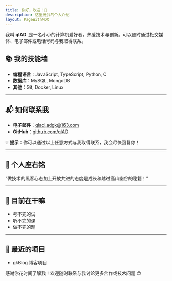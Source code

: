 ```yaml
---
title: 你好，欢迎！👋
description: 这里是我的个人介绍
layout: PageWithMDX
---
```


我叫 **qlAD** ,是一名小小的计算机爱好者，热爱技术与创新。可以随时通过社交媒体、电子邮件或电话号码与我取得联系。

## 📚 我的技能墙

- **编程语言**：JavaScript, TypeScript, Python, C
- **数据库**：MySQL, MongoDB
- **其他**：Git, Docker, Linux

---

## 📬 如何联系我

- **电子邮件**：qlad_adgk@163.com
- **GitHub**：[github.com/qlAD](https://github.com/qlAD)

💡 **提示**：你可以通过以上任意方式与我取得联系，我会尽快回复你！

---

## 🎯 个人座右铭

“做技术的黑客心态加上开放共进的态度是成长和越过高山幽谷的秘籍！”

---

## 🌱 目前在干嘛

- 考不完的试
- 听不完的课
- 做不完的题

---

## 📅 最近的项目

- gkBlog 博客项目

感谢你花时间了解我！欢迎随时联系与我讨论更多合作或技术问题 😊
